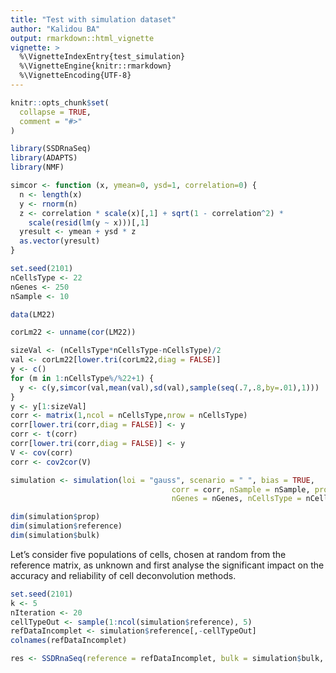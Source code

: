 ```yaml
---
title: "Test with simulation dataset"
author: "Kalidou BA"
output: rmarkdown::html_vignette
vignette: >
  %\VignetteIndexEntry{test_simulation}
  %\VignetteEngine{knitr::rmarkdown}
  %\VignetteEncoding{UTF-8}
---
```


```r
knitr::opts_chunk$set(
  collapse = TRUE,
  comment = "#>"
)
```

```r
library(SSDRnaSeq)
library(ADAPTS)
library(NMF)
```



```r
simcor <- function (x, ymean=0, ysd=1, correlation=0) {
  n <- length(x)
  y <- rnorm(n)
  z <- correlation * scale(x)[,1] + sqrt(1 - correlation^2) * 
    scale(resid(lm(y ~ x)))[,1]
  yresult <- ymean + ysd * z
  as.vector(yresult)
}
```


```r
set.seed(2101)
nCellsType <- 22
nGenes <- 250
nSample <- 10
```


```r
data(LM22)

corLm22 <- unname(cor(LM22))

sizeVal <- (nCellsType*nCellsType-nCellsType)/2
val <- corLm22[lower.tri(corLm22,diag = FALSE)]
y <- c()
for (m in 1:nCellsType%/%22+1) {
  y <- c(y,simcor(val,mean(val),sd(val),sample(seq(.7,.8,by=.01),1)))
}
y <- y[1:sizeVal]
corr <- matrix(1,ncol = nCellsType,nrow = nCellsType)
corr[lower.tri(corr,diag = FALSE)] <- y
corr <- t(corr)
corr[lower.tri(corr,diag = FALSE)] <- y
V <- cov(corr)
corr <- cov2cor(V)
```



```r
simulation <- simulation(loi = "gauss", scenario = " ", bias = TRUE, 
                                    corr = corr, nSample = nSample, prop = NULL, 
                                    nGenes = nGenes, nCellsType = nCellsType)

dim(simulation$prop)
dim(simulation$reference)
dim(simulation$bulk)
```

Let's consider five populations of cells, chosen at random from the reference matrix, as unknown and first analyse the significant impact on the accuracy and reliability of cell deconvolution methods.

```r
set.seed(2101)
k <- 5
nIteration <- 20
cellTypeOut <- sample(1:ncol(simulation$reference), 5)
refDataIncomplet <- simulation$reference[,-cellTypeOut]
colnames(refDataIncomplet)

res <- SSDRnaSeq(reference = refDataIncomplet, bulk = simulation$bulk, k_folds = 5, nIteration = 5,                             methodDeconv = "DCQ")
```






